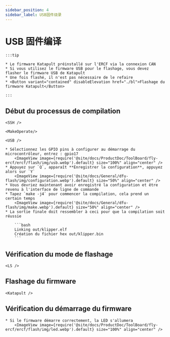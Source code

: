 ```yaml
---
sidebar_position: 4
sidebar_label: USB固件烧录
---
```





# USB 固件编译

    :::tip

    * Le firmware Katapult préinstallé sur l'ERCF via la connexion CAN
    * Si vous utilisez le firmware USB pour le flashage, vous devez flasher le firmware USB de Katapult
    * Une fois flashé, il n'est pas nécessaire de le refaire
    * <Button variant="contained" disableElevation href="./bl">Flashage du firmware Katapult</Button>

    :::

## Début du processus de compilation

    <SSH />

    <MakeOperate/>

    <USB />

    * Sélectionnez les GPIO pins à configurer au démarrage du microcontrôleur, entrez : gpio17
        <ImageView image={require('@site/docs/ProductDoc/ToolBoard/fly-ercf/ercf/flash/img/usb.webp').default} size="100%" align="center" />
    * Appuyez sur `Q`, apparaît **Enregistrer la configuration**, appuyez alors sur `Y`
        <ImageView image={require('@site/docs/General/dfu-flash/img/configuration.webp').default} size="50%" align="center" />
    * Vous devriez maintenant avoir enregistré la configuration et être revenu à l'interface de ligne de commande
    * Tapez `make -j4` pour commencer la compilation, cela prend un certain temps
        <ImageView image={require('@site/docs/General/dfu-flash/img/make.webp').default} size="50%" align="center" />
    * La sortie finale doit ressembler à ceci pour que la compilation soit réussie

        ```bash
        Linking out/klipper.elf
        Création du fichier hex out/klipper.bin
        ```

## Vérification du mode de flashage


    <LS />


## Flashage du firmware
    
    <Katapult />

## Vérification du démarrage du firmware

    * Si le firmware démarre correctement, la LED s'allumera
        <ImageView image={require('@site/docs/ProductDoc/ToolBoard/fly-ercf/ercf/flash/img/led.webp').default} size="100%" align="center" />
